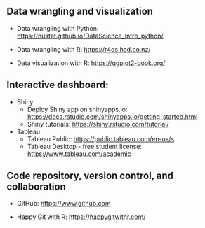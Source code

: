 ## Data wrangling and visualization

* Data wrangling with Python: [https://nustat.github.io/DataScience_Intro_python/](https://nustat.github.io/DataScience_Intro_python/)

* Data wrangling with R: [https://r4ds.had.co.nz/](https://r4ds.had.co.nz/)

* Data visualization with R: [https://ggplot2-book.org/](https://ggplot2-book.org/)

## Interactive dashboard:
* Shiny
  + Deploy Shiny app on shinyapps.io: [https://docs.rstudio.com/shinyapps.io/getting-started.html](https://docs.rstudio.com/shinyapps.io/getting-started.html)
  + Shiny tutorials: [https://shiny.rstudio.com/tutorial/](https://shiny.rstudio.com/tutorial/)

* Tableau:
  + Tableau Public: [https://public.tableau.com/en-us/s](https://public.tableau.com/en-us/s)
  + Tableau Desktop - free student license: [https://www.tableau.com/academic](https://www.tableau.com/academic)
  
## Code repository, version control, and collaboration

* GitHub: [https://www.github.com](https://www.github.com)

* Happy Git with R: [https://happygitwithr.com/](https://happygitwithr.com/)